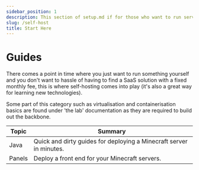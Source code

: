 ```yaml
---
sidebar_position: 1
description: This section of setup.md if for those who want to run services on their own infrastructure.
slug: /self-host
title: Start Here
---
```


# Guides

There comes a point in time where you just want to run something yourself and you don't want to hassle of having to find a SaaS solution with a fixed monthly fee, this is where self-hosting comes into play (it's also a great way for learning new technologies).

Some part of this category such as virtualisation and containerisation basics are found under 'the lab' documentation as they are required to build out the backbone.

Topic | Summary
------------ | ------- 
Java | Quick and dirty guides for deploying a Minecraft server in minutes.
Panels | Deploy a front end for your Minecraft servers.




